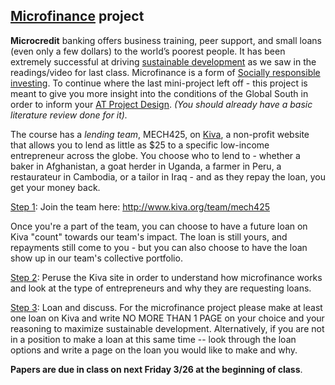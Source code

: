 {{Mech425}}

==[[Microfinance]] project ==


'''Microcredit''' banking offers business training, peer support, and small loans (even only a few dollars) to the world’s poorest people. It has been extremely successful at driving [[sustainable development]] as we saw in the readings/video for last class. Microfinance is a form of [[Socially responsible investing]]. To continue where the last mini-project left off - this project is meant to give you more insight into the conditions of the Global South in order to inform your [[Mech425 AT Project |
AT Project Design]]. ''(You should already have a basic literature review done for it).''

The course has a ''lending team'', MECH425, on [[Kiva]], a non-profit website that allows you to lend as little as $25 to a specific low-income entrepreneur across the globe. You choose who to lend to - whether a baker in Afghanistan, a goat herder in Uganda, a farmer in Peru, a restaurateur in Cambodia, or a tailor in Iraq - and as they repay the loan, you get your money back.

<u>Step 1</u>: Join the team here: http://www.kiva.org/team/mech425

Once you're a part of the team, you can choose to have a future loan on Kiva "count" towards our team's impact. The loan is still yours, and repayments still come to you - but you can also choose to have the loan show up in our team's collective portfolio.

<u>Step 2</u>: Peruse the Kiva site in order to understand how microfinance works and look at the type of entrepreneurs and why they are requesting loans.

<u>Step 3</u>: Loan and discuss.
For the microfinance project please make at least one loan on Kiva and write NO MORE THAN 1 PAGE on your choice and your reasoning to maximize sustainable development. Alternatively, if you are not in a position to make a loan at this same time -- look through the loan options and write a page on the loan you would like to make and why.

'''Papers are due in class on next Friday 3/26 at the beginning of class'''.